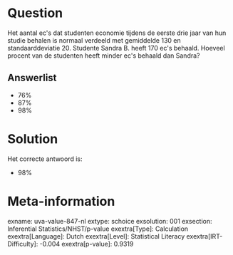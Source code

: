 Question
========

Het aantal ec\'s dat studenten economie tijdens de eerste drie jaar van
hun studie behalen is normaal verdeeld met gemiddelde 130 en
standaarddeviatie 20. Studente Sandra B. heeft 170 ec\'s behaald.
Hoeveel procent van de studenten heeft minder ec\'s behaald dan Sandra?


Answerlist
----------

* 76%
* 87%
* 98%

Solution
========

Het correcte antwoord is: 

* 98%

Meta-information
================
exname: uva-value-847-nl
extype: schoice
exsolution: 001
exsection: Inferential Statistics/NHST/p-value
exextra[Type]: Calculation
exextra[Language]: Dutch
exextra[Level]: Statistical Literacy
exextra[IRT-Difficulty]: -0.004
exextra[p-value]: 0.9319
